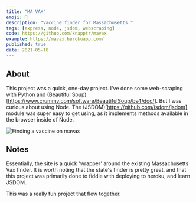 ```yaml
---
title: "MA VAX"
emoji: 💉
description: "Vaccine finder for Massachusetts."
tags: [express, node, jsdom, webscraping]
code: https://github.com/knapptr/mavax
example: https://mavax.herokuapp.com/
published: true
date: 2021-05-18
---
```


## About

This project was a quick, one-day project. I've done some web-scraping with Python and (Beautiful Soup)[https://www.crummy.com/software/BeautifulSoup/bs4/doc/]. But I was curious about using Node. The (JSDOM)[https://github.com/jsdom/jsdom] module was super easy to get using, as it implements methods available in the browser inside of Node.

![Finding a vaccine on mavax](./images/mavax.gif)

## Notes

Essentially, the site is a quick 'wrapper' around the existing Massachusetts Vax finder. It is worth noting that the state's finder is pretty great, and that this project was primarily done to fiddle with deploying to heroku, and learn JSDOM.

This was a really fun project that flew together.
